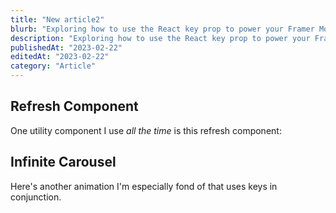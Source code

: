 ```yaml
---
title: "New article2"
blurb: "Exploring how to use the React key prop to power your Framer Motion animations."
description: "Exploring how to use the React key prop to power your Framer Motion animations."
publishedAt: "2023-02-22"
editedAt: "2023-02-22"
category: "Article"
---
```


## Refresh Component

One utility component I use _all the time_ is this refresh component:

## Infinite Carousel

Here's another animation I'm especially fond of that uses keys in conjunction.
